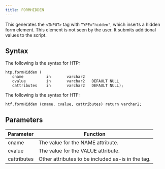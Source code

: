 ```yaml
---
title: FORMHIDDEN
---
```


This generates the `<INPUT>` tag with `TYPE="hidden"`, which inserts a hidden form element. This element is not seen by the user. It submits additional values to the script.

## Syntax

The following is the syntax for HTP:
```
htp.formHidden (
   cname          in       varchar2
   cvalue         in       varchar2   DEFAULT NULL
   cattributes    in       varchar2   DEFAULT NULL);
```

The following is the syntax for HTF:
```
htf.formHidden (cname, cvalue, cattributes) return varchar2;
```

## Parameters

| Parameter | Function |
| --------- | -------- |
| cname | The value for the NAME attribute. |
| cvalue | The value for the VALUE attribute. |
| cattributes | Other attributes to be included as-is in the tag. |

